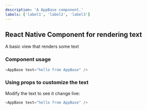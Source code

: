 ```yaml
---
description: 'A AppBase component.'
labels: ['label1', 'label2', 'label3']
---
```



## React Native Component for rendering text

A basic view that renders some text

### Component usage
```js
<AppBase text="hello from AppBase" />
```

### Using props to customize the text

Modify the text to see it change live:
```js live
<AppBase text="hello from AppBase" />
```
